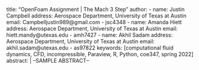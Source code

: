 title: "OpenFoam Assignment | The Mach 3 Step"
author:
  - name: Justin Campbell
    address: Aerospace Department, University of Texas at Austin
    email: Campbelljustin989@gmail.com - jsc4348
  - name: Amanda Hiett
    address: Aerospace Department, University of Texas at Austin
    email: hiett.mandy@utexas.edu - amh7427
  - name: Akhil Sadam
    address: Aerospace Department, University of Texas at Austin
    email: akhil.sadam@utexas.edu - as97822
keywords: [computational fluid dynamics, CFD, incompressible, Paraview, R, Python, coe347, spring 2022]
abstract: |
  --SAMPLE ABSTRACT--